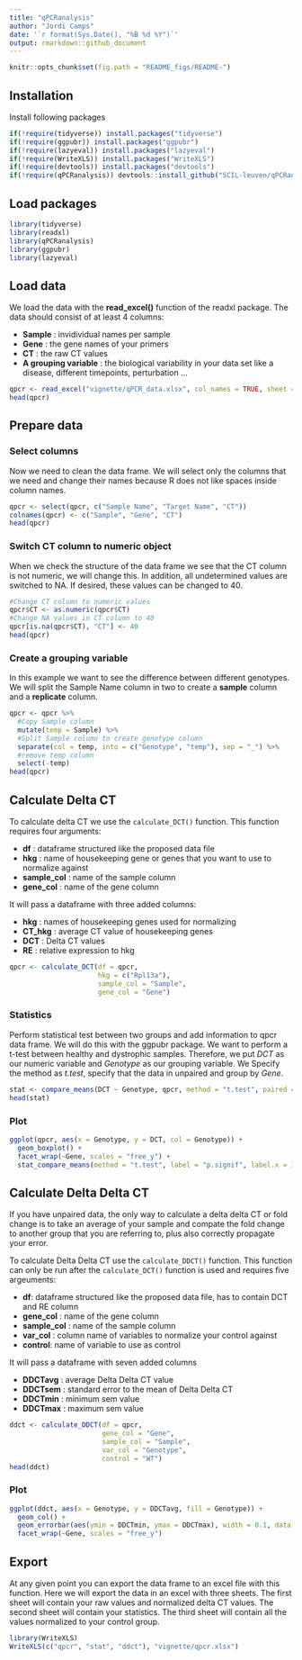 ```yaml
---
title: "qPCRanalysis"
author: "Jordi Camps"
date: '`r format(Sys.Date(), "%B %d %Y")`'
output: rmarkdown::github_document
---
```


```r
knitr::opts_chunk$set(fig.path = "README_figs/README-")
```

## Installation
Install following packages
```r
if(!require(tidyverse)) install.packages("tidyverse")
if(!require(ggpubr)) install.packages("ggpubr") 
if(!require(lazyeval)) install.packages("lazyeval")
if(!require(WriteXLS)) install.packages("WriteXLS")
if(!require(devtools)) install.packages("devtools")
if(!require(qPCRanalysis)) devtools::install_github("SCIL-leuven/qPCRanalysis")
```

## Load packages
```r
library(tidyverse)
library(readxl)
library(qPCRanalysis)
library(ggpubr)
library(lazyeval)
```

## Load data
We load the data with the **read_excel()** function of the readxl package. The data should consist of at least 4 columns:

* __Sample__ : invidividual names per sample
* __Gene__ : the gene names of your primers
* __CT__ : the raw CT values
* __A grouping variable__ : the biological variability in your data set like a disease, different timepoints, perturbation ...

```r
qpcr <- read_excel("vignette/qPCR_data.xlsx", col_names = TRUE, sheet = 3, skip = 35)
head(qpcr)
```

## Prepare data
### Select columns
Now we need to clean the data frame. We will select only the columns that we need and change their names because R does not like spaces inside column names.
```r
qpcr <- select(qpcr, c("Sample Name", "Target Name", "CT"))
colnames(qpcr) <- c("Sample", "Gene", "CT")
head(qpcr)
```

### Switch CT column to numeric object
When we check the structure of the data frame we see that the CT column is not numeric, we will change this. In addition, all undetermined values are switched to NA. If desired, these values can be changed to 40.
```r
#Change CT column to numeric values
qpcr$CT <- as.numeric(qpcr$CT)
#Change NA values in CT column to 40
qpcr[is.na(qpcr$CT), "CT"] <- 40
head(qpcr)
```

### Create a grouping variable
In this example we want to see the difference between different genotypes. We will split the Sample Name column in two to create a **sample** column and a **replicate** column.
```r
qpcr <- qpcr %>%
  #Copy Sample column
  mutate(temp = Sample) %>%
  #Split Sample column to create genotype column
  separate(col = temp, into = c("Genotype", "temp"), sep = "_") %>%
  #remove temp column
  select(-temp)
head(qpcr)
```

## Calculate Delta CT
To calculate delta CT we use the `calculate_DCT()` function. This function requires four arguments:

* __df__ : dataframe structured like the proposed data file
* __hkg__ : name of housekeeping gene or genes that you want to use to normalize against
* __sample_col__ : name of the sample column
* __gene_col__ : name of the gene column

It will pass a dataframe with three added columns: 

* __hkg__ : names of housekeeping genes used for normalizing
* __CT_hkg__ : average CT value of housekeeping genes
* __DCT__ : Delta CT values
* __RE__ : relative expression to hkg

```r
qpcr <- calculate_DCT(df = qpcr, 
                      hkg = c("Rpl13a"), 
                      sample_col = "Sample", 
                      gene_col = "Gene")
```

### Statistics
Perform statistical test between two groups and add information to qpcr data frame. We will do this with the ggpubr package. We want to perform a t-test between healthy and dystrophic samples. Therefore, we put *DCT* as our numeric variable and *Genotype* as our grouping variable. We Specify the method as *t.test*, specify that the data in unpaired and group by *Gene*.

```r
stat <- compare_means(DCT ~ Genotype, qpcr, method = "t.test", paired = FALSE, group.by = "Gene")
head(stat)
```

### Plot
```r
ggplot(qpcr, aes(x = Genotype, y = DCT, col = Genotype)) +
  geom_boxplot() +
  facet_wrap(~Gene, scales = "free_y") +
  stat_compare_means(method = "t.test", label = "p.signif", label.x = 1.5)
```

## Calculate Delta Delta CT
If you have unpaired data, the only way to calculate a delta delta CT or fold change is to take an average of your sample and compate the fold change to another group that you are referring to, plus also correctly propagate your error.

To calculate Delta Delta CT use the `calculate_DDCT()` function. This function  can only be run after the `calculate_DCT()` function is used and requires five argeuments:

* __df__: dataframe structured like the proposed data file, has to contain DCT and RE column
* __gene_col__ : name of the gene column
* __sample_col__ : name of the sample column
* __var_col__ : column name of variables to normalize your control against
* __control__: name of variable to use as control

It will pass a dataframe with seven added columns

* __DDCTavg__ : average Delta Delta CT value
* __DDCTsem__ : standard error to the mean of Delta Delta CT
* __DDCTmin__ : minimum sem value
* __DDCTmax__ : maximum sem value

```r
ddct <- calculate_DDCT(df = qpcr, 
                       gene_col = "Gene", 
                       sample_col = "Sample", 
                       var_col = "Genotype", 
                       control = "WT")
head(ddct)
```

### Plot
```r
ggplot(ddct, aes(x = Genotype, y = DDCTavg, fill = Genotype)) +
  geom_col() +
  geom_errorbar(aes(ymin = DDCTmin, ymax = DDCTmax), width = 0.1, data = ddct) +
  facet_wrap(~Gene, scales = "free_y")
```

## Export
At any given point you can export the data frame to an excel file with this function. Here we will export the data in an excel with three sheets. The first sheet will contain your raw values and normalized delta CT values. The second sheet will contain your statistics. The third sheet will contain all the values normalized to your control group.
```r
library(WriteXLS)
WriteXLS(c("qpcr", "stat", "ddct"), "vignette/qpcr.xlsx")
```
